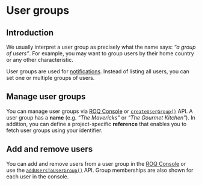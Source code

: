 
# User groups

## Introduction

We usually interpret a user group as precisely what the name says: _“a group of users”_. For example, you may want to
group users by their home country or any other characteristic.

User groups are used for [notifications](/notifications). Instead of listing all users, you can set one
or multiple groups of users.

## Manage user groups

You can manage user groups via [ROQ Console](https://console.roq.tech/)
or [`createUserGroup()`](/user-groups/api#createusergroup) API. A user group has a **name** (e.g. _“The 
Mavericks”_
or _“The Gourmet Kitchen”_). In addition, you can define a project-specific **reference** that enables you to fetch user
groups using your identifier.

## Add and remove users

You can add and remove users from a user group in the [ROQ Console](https://console.roq.tech/) or use the
[`addUsersToUserGroup()`](/user-groups/api#adduserstousergroup) API. Group memberships are also shown for each
user in the console.

